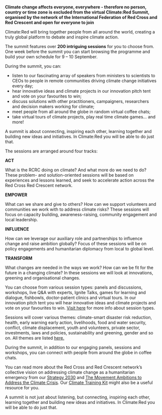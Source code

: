 
**Climate change affects everyone, everywhere - therefore no person, country or time zone is excluded from the virtual Climate:Red Summit, organised by the network of the International Federation of Red Cross and Red Crescent and open for everyone to join**

Climate:Red will bring together people from all around the world, creating a truly global platform to debate and inspire climate action.

The summit features over **200 intriguing sessions** for you to choose from. One week before the summit you can start browsing the programme and build your own schedule for 9 – 10 September.

During the summit, you can:

- listen to our fascinating array of speakers from ministers to scientists to CEOs to people in remote communities driving climate change initiatives every day;
- hear innovative ideas and climate projects in our innovation pitch tent and vote on your favourites to win;
- discuss solutions with other practitioners, campaigners, researchers and decision makers working for climate;
- meet people from all around the globe in random virtual coffee chats;
- take virtual tours of climate projects, play real time climate games… and more!

A summit is about connecting, inspiring each other, learning together and building new ideas and initiatives. In Climate:Red you will be able to do just that.

The sessions are arranged around four tracks:

**ACT**

What is the RCRC doing on climate? And what more do we need to do? These problem- and solution-oriented sessions will be based on experiences and lessons learned, and seek to accelerate action across the Red Cross Red Crescent network.

**EMPOWER**

What can we share and give to others? How can we support volunteers and communities we work with to address climate risks? These sessions will focus on capacity building, awareness-raising, community engagement and local leadership.

**INFLUENCE**

How can we leverage our auxiliary role and partnerships to influence change and raise ambition globally? Focus of these sessions will be on policy engagements and humanitarian diplomacy from local to global level.

**TRANSFORM**

What changes are needed in the ways we work? How can we be fit for the future in a changing climate? In these sessions we will look at innovations, greening and organisational changes.

You can choose from various session types: panels and discussions, workshops, live Q&A with experts, Ignite Talks, games for learning and dialogue, fishbowls, doctor-patient clinics and virtual tours. In our innovation pitch tent you will hear innovative ideas and climate projects and vote on your favourites to win. [Visit here](https://future-rcrc.com/2020/06/09/register-for-climatered-virtual-summit/#themes) for more info about session types.

Sessions will cover various themes: climate-smart disaster risk reduction, health, early warning early action, livelihoods, food and water security, conflict, climate displacement, youth and volunteers, private sector, investments, laws and policies, sustainability and greening, gender and so on. All themes are listed [here.](https://future-rcrc.com/2020/06/09/register-for-climatered-virtual-summit/#themes)

During the summit, in addition to our engaging panels, sessions and workshops, you can connect with people from around the globe in coffee chats.

<AtriumVideo />

You can read more about the Red Cross and Red Crescent network’s collective vision on addressing climate change as a humanitarian emergency from our [Strategy 2030](https://future-rcrc.com/strategy-2030/) and [The Movement Ambitions to Address the Climate Crisis](https://media.ifrc.org/ifrc/wp-content/uploads/sites/5/2020/02/Movement-Climate-Ambitions-2020-final.pdf). Our [Climate Training Kit](https://www.climatecentre.org/training) might also be a useful resource for you.

A summit is not just about listening, but connecting, inspiring each other, learning together and building new ideas and initiatives. In Climate:Red you will be able to do just that.
